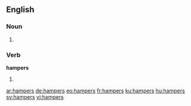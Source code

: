 ==English==

===Noun===
{{head|en}}

# {{plural of|hamper}}

===Verb===
'''hampers'''

# {{en-third-person singular of|hamper}}

[[ar:hampers]]
[[de:hampers]]
[[eo:hampers]]
[[fr:hampers]]
[[ku:hampers]]
[[hu:hampers]]
[[sv:hampers]]
[[vi:hampers]]
